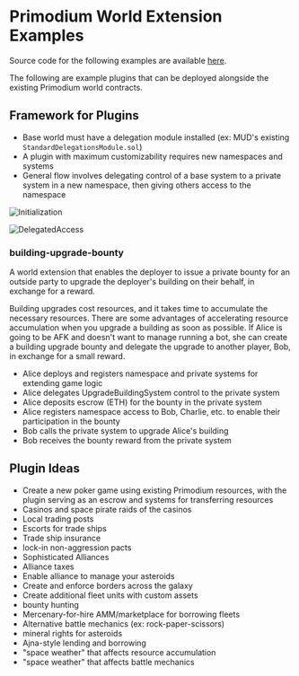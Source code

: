 # Primodium World Extension Examples

Source code for the following examples are available [here](https://github.com/primodiumxyz/developers/tree/main/examples/).

The following are example plugins that can be deployed alongside the existing Primodium world contracts.

## Framework for Plugins

- Base world must have a delegation module installed (ex: MUD's existing `StandardDelegationsModule.sol`)
- A plugin with maximum customizability requires new namespaces and systems
- General flow involves delegating control of a base system to a private system in a new namespace, then giving others access to the namespace

![Initialization](../public/Initialization.png)

![DelegatedAccess](../public/DelegatedAccess.png)

### building-upgrade-bounty

A world extension that enables the deployer to issue a private bounty for an outside party
to upgrade the deployer's building on their behalf, in exchange for a reward.

Building upgrades cost resources, and it takes time to accumulate the necessary resources. 
There are some advantages of accelerating resource accumulation when you upgrade a building as soon as possible.
If Alice is going to be AFK and doesn't want to manage running a bot, she can create a building
upgrade bounty and delegate the upgrade to another player, Bob, in exchange for a small reward.

- Alice deploys and registers namespace and private systems for extending game logic
- Alice delegates UpgradeBuildingSystem control to the private system
- Alice deposits escrow (ETH) for the bounty in the private system
- Alice registers namespace access to Bob, Charlie, etc. to enable their participation in the bounty
- Bob calls the private system to upgrade Alice's building
- Bob receives the bounty reward from the private system

## Plugin Ideas

- Create a new poker game using existing Primodium resources, with the plugin serving as an escrow and systems for transferring resources
- Casinos and space pirate raids of the casinos
- Local trading posts
- Escorts for trade ships
- Trade ship insurance
- lock-in non-aggression pacts
- Sophisticated Alliances
- Alliance taxes
- Enable alliance to manage your asteroids
- Create and enforce borders across the galaxy
- Create additional fleet units with custom assets
- bounty hunting
- Mercenary-for-hire AMM/marketplace for borrowing fleets
- Alternative battle mechanics (ex: rock-paper-scissors)
- mineral rights for asteroids
- Ajna-style lending and borrowing
- "space weather" that affects resource accumulation
- "space weather" that affects battle mechanics
